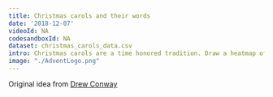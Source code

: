 ```yaml
---
title: Christmas carols and their words
date: '2018-12-07'
videoId: NA
codesandboxId: NA
dataset: christmas_carols_data.csv
intro: Christmas carols are a time honored tradition. Draw a heatmap of their most popular words.
image: "./AdventLogo.png"
---
```


Original idea from [Drew Conway](https://github.com/drewconway/ZIA/tree/master/R/Very%20Data%20Christmas)
